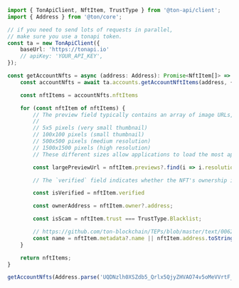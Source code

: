 ```typescript
import { TonApiClient, NftItem, TrustType } from '@ton-api/client';
import { Address } from '@ton/core';

// if you need to send lots of requests in parallel,
// make sure you use a tonapi token.
const ta = new TonApiClient({
    baseUrl: 'https://tonapi.io'
    // apiKey: 'YOUR_API_KEY',
});

const getAccountNfts = async (address: Address): Promise<NftItem[]> => {
    const accountNfts = await ta.accounts.getAccountNftItems(address, { limit: 25 });

    const nftItems = accountNfts.nftItems

    for (const nftItem of nftItems) {
        // The preview field typically contains an array of image URLs, each representing the same image at a different resolution. For example, you might find resolutions like:
        //
        // 5x5 pixels (very small thumbnail)
        // 100x100 pixels (small thumbnail)
        // 500x500 pixels (medium resolution)
        // 1500x1500 pixels (high resolution)
        // These different sizes allow applications to load the most appropriate image based on the display context, optimizing performance and user experience.

        const largePreviewUrl = nftItem.previews?.find(i => i.resolution === '1500x1500')?.url;

        // The `verified` field indicates whether the NFT's ownership is genuinely associated with its stated collection. When `verified` is true, it means that the NFT's connection to its collection has been confirmed as legitimate.

        const isVerified = nftItem.verified

        const ownerAddress = nftItem.owner?.address;

        const isScam = nftItem.trust === TrustType.Blacklist;

        // https://github.com/ton-blockchain/TEPs/blob/master/text/0062-nft-standard.md
        const name = nftItem.metadata?.name || nftItem.address.toString();
    }

    return nftItems;
}

getAccountNfts(Address.parse('UQDNzlh0XSZdb5_Qrlx5QjyZHVAO74v5oMeVVrtF_5Vt1rIt'));
```